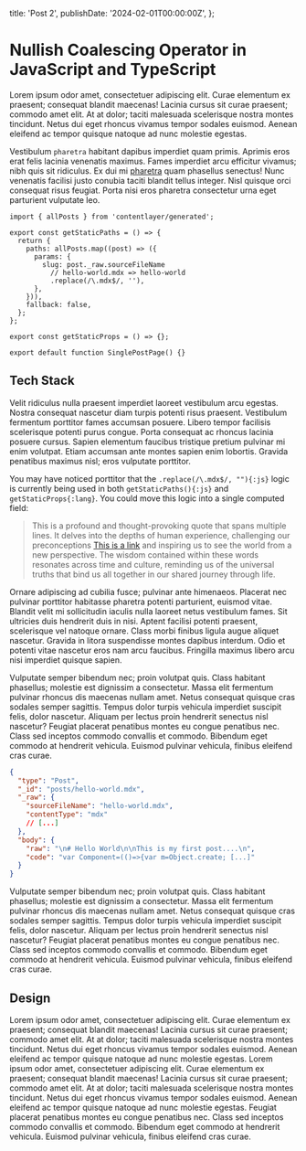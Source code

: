 
  title: 'Post 2',
  publishDate: '2024-02-01T00:00:00Z',
};

<PostDateTime date={metadata.publishDate} />

# Nullish Coalescing Operator in JavaScript and TypeScript

Lorem ipsum odor amet, consectetuer adipiscing elit. Curae elementum ex praesent; consequat blandit maecenas! Lacinia cursus sit curae praesent; commodo amet elit. At at dolor; taciti malesuada scelerisque nostra montes tincidunt. Netus dui eget rhoncus vivamus tempor sodales euismod. Aenean eleifend ac tempor quisque natoque ad nunc molestie egestas.

Vestibulum `pharetra` habitant dapibus imperdiet quam primis. Aprimis eros erat felis lacinia venenatis maximus. Fames imperdiet arcu efficitur vivamus; nibh quis sit ridiculus. Ex dui mi [pharetra](https://www.google.com) quam phasellus senectus! Nunc venenatis facilisi justo conubia taciti blandit tellus integer. Nisl quisque orci consequat risus feugiat. Porta nisi eros pharetra consectetur urna eget parturient vulputate leo.

```tsx showLineNumbers title="pages/blog/[slug].tsx" {5-11, 16}
import { allPosts } from 'contentlayer/generated';

export const getStaticPaths = () => {
  return {
    paths: allPosts.map((post) => ({
      params: {
        slug: post._raw.sourceFileName
          // hello-world.mdx => hello-world
          .replace(/\.mdx$/, ''),
      },
    })),
    fallback: false,
  };
};

export const getStaticProps = () => {};

export default function SinglePostPage() {}
```

<Separator className='bg-light-accent dark:bg-dark-accent mt-6' />

## Tech Stack

Velit ridiculus nulla praesent imperdiet laoreet vestibulum arcu egestas. Nostra consequat nascetur diam turpis potenti risus praesent. Vestibulum fermentum porttitor fames accumsan posuere. Libero tempor facilisis scelerisque potenti purus congue. Porta consequat ac rhoncus lacinia posuere cursus. Sapien elementum faucibus tristique pretium pulvinar mi enim volutpat. Etiam accumsan ante montes sapien enim lobortis. Gravida penatibus maximus nisl; eros vulputate porttitor.

You may have noticed porttitor that the `.replace(/\.mdx$/, ""){:js}` logic is currently being used in both `getStaticPaths(){:js}` and `getStaticProps{:lang}`. You could move this logic into a single computed field:

> This is a profound and thought-provoking quote that spans multiple lines. It delves into the depths of human experience, challenging our preconceptions [This is a link](https://www.google.com) and inspiring us to see the world from a new perspective. The wisdom contained within these words resonates across time and culture, reminding us of the universal truths that bind us all together in our shared journey through life.

Ornare adipiscing ad cubilia fusce; pulvinar ante himenaeos. Placerat nec pulvinar porttitor habitasse pharetra potenti parturient, euismod vitae. Blandit velit mi sollicitudin iaculis nulla laoreet netus vestibulum fames. Sit ultricies duis hendrerit duis in nisi. Aptent facilisi potenti praesent, scelerisque vel natoque ornare. Class morbi finibus ligula augue aliquet nascetur. Gravida in litora suspendisse montes dapibus interdum. Odio et potenti vitae nascetur eros nam arcu faucibus. Fringilla maximus libero arcu nisi imperdiet quisque sapien.

Vulputate semper bibendum nec; proin volutpat quis. Class habitant phasellus; molestie est dignissim a consectetur. Massa elit fermentum pulvinar rhoncus dis maecenas nullam amet. Netus consequat quisque cras sodales semper sagittis. Tempus dolor turpis vehicula imperdiet suscipit felis, dolor nascetur. Aliquam per lectus proin hendrerit senectus nisl nascetur? Feugiat placerat penatibus montes eu congue penatibus nec. Class sed inceptos commodo convallis et commodo. Bibendum eget commodo at hendrerit vehicula. Euismod pulvinar vehicula, finibus eleifend cras curae.

```json title="post.json"
{
  "type": "Post",
  "_id": "posts/hello-world.mdx",
  "_raw": {
    "sourceFileName": "hello-world.mdx",
    "contentType": "mdx"
    // [...]
  },
  "body": {
    "raw": "\n# Hello World\n\nThis is my first post....\n",
    "code": "var Component=(()=>{var m=Object.create; [...]"
  }
}
```

Vulputate semper bibendum nec; proin volutpat quis. Class habitant phasellus; molestie est dignissim a consectetur. Massa elit fermentum pulvinar rhoncus dis maecenas nullam amet. Netus consequat quisque cras sodales semper sagittis. Tempus dolor turpis vehicula imperdiet suscipit felis, dolor nascetur. Aliquam per lectus proin hendrerit senectus nisl nascetur? Feugiat placerat penatibus montes eu congue penatibus nec. Class sed inceptos commodo convallis et commodo. Bibendum eget commodo at hendrerit vehicula. Euismod pulvinar vehicula, finibus eleifend cras curae.

<Separator className='bg-light-accent dark:bg-dark-accent' />

## Design

Lorem ipsum odor amet, consectetuer adipiscing elit. Curae elementum ex praesent; consequat blandit maecenas! Lacinia cursus sit curae praesent; commodo amet elit. At at dolor; taciti malesuada scelerisque nostra montes tincidunt. Netus dui eget rhoncus vivamus tempor sodales euismod. Aenean eleifend ac tempor quisque natoque ad nunc molestie egestas.
Lorem ipsum odor amet, consectetuer adipiscing elit. Curae elementum ex praesent; consequat blandit maecenas! Lacinia cursus sit curae praesent; commodo amet elit. At at dolor; taciti malesuada scelerisque nostra montes tincidunt. Netus dui eget rhoncus vivamus tempor sodales euismod. Aenean eleifend ac tempor quisque natoque ad nunc molestie egestas.
Feugiat placerat penatibus montes eu congue penatibus nec. Class sed inceptos commodo convallis et commodo. Bibendum eget commodo at hendrerit vehicula. Euismod pulvinar vehicula, finibus eleifend cras curae.
